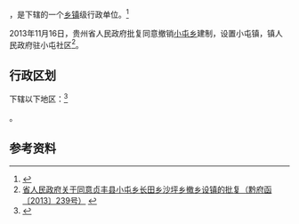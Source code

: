 {{中国乡级行政区|52/23/25/202/000}}

'''{{PAGENAMEBASE}}'''，是{{PRC admin/fullname|52/23/25/202/000|3}}下辖的一个[[乡镇|乡镇]]级行政单位。<ref>{{PRC admin/ref sgc|{{PRC admin/parent|52/23/25/202/000}}}}</ref>

2013年11月16日，贵州省人民政府批复同意撤销[[小屯乡_(贞丰县)|小屯乡]]建制，设置小屯镇，镇人民政府驻小屯社区<ref>[http://www.gzgov.gov.cn/xxgk/jbxxgk/fgwj/zfwj/qfh/201507/t20150703_298158.html 省人民政府关于同意贞丰县小屯乡长田乡沙坪乡撤乡设镇的批复（黔府函〔2013〕239号）] {{webarchive|url=https://web.archive.org/web/20170906183530/http://www.gzgov.gov.cn/xxgk/jbxxgk/fgwj/zfwj/qfh/201507/t20150703_298158.html |date=2017-09-06 }}</ref>。

== 行政区划 ==

{{PAGENAMEBASE}}下辖以下地区：<ref>{{PRC admin/ref sgc|52/23/25/202/000}}</ref>

{{PRC admin/children|52/23/25/202/000}}。

== 参考资料 ==

{{reflist}}

{{行政区划小作品}}
{{PRC admin/navcat|52/23/25/202/000}}